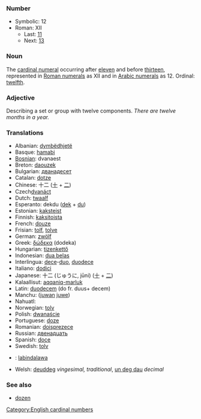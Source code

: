 ===Number===

*Symbolic: 12
*Roman: XII
**Last: [[eleven|11]]
**Next: [[thirteen|13]]

===Noun===
The [[cardinal numeral]] occurring after [[eleven]] and before [[thirteen]], represented in [[Roman numerals]] as XII and in [[Arabic numerals]] as 12. Ordinal: [[twelfth]].

===Adjective===
Describing a set or group with twelve components. ''There are twelve months in a year.''

===Translations===
*Albanian: [[dymbëdhjetë]]
*Basque: [[hamabi]]
*[[Bosnian]]: dvanaest
*Breton: [[daouzek]]
*Bulgarian: [[дванадесет]]
*Catalan: [[dotze]]
*Chinese: 十二 ([[十]] + [[二]])
*Czech[[dvanáct]]
*Dutch: [[twaalf]]
*Esperanto: dekdu ([[dek]] + [[du]])
*Estonian: [[kaksteist]]
*Finnish: [[kaksitoista]]
*French: [[douze]]
*Frisian: [[tolf]], [[tolve]]
*German: [[zwölf]]
*Greek: [[δώδεκα]] (dodeka)
*Hungarian: [[tizenkettő]]
*Indonesian: [[dua belas]]
*Interlingua: [[dece]]-[[duo]], [[duodece]]
*Italiano: [[dodici]]
*Japanese: 十二 (じゅうに, jūni) ([[十]] + [[二]])
*Kalaallisut: [[aqqaniq-marluk]]
*Latin: [[duodecem]] (do fr. duus+ decem)
*Manchu: ([[juwan]] [[juwe]])
*Nahuatl: [[]]
*Norwegian: [[tolv]]
*Polish: [[dwanaście]]
*Portuguese: [[doze]]
*Romanian: [[doisprezece]]
*Russian: [[двенадцать]]
*Spanish: [[doce]]
*Swedish: [[tolv]]
*{{tl}}: [[labindalawa]]
*Welsh: [[deuddeg]] ''vingesimal, traditional'', [[un deg dau]] ''decimal''

[[Category:English cardinal numbers]]

===See also===
*[[dozen]]